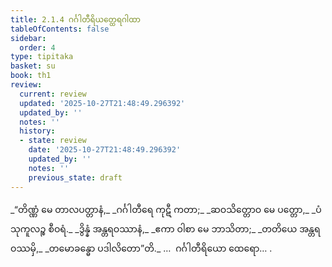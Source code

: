 ```yaml
---
title: 2.1.4 ဂင်္ဂါတီရိယတ္ထေရဂါထာ
tableOfContents: false
sidebar:
  order: 4
type: tipitaka
basket: su
book: th1
review:
  current: review
  updated: '2025-10-27T21:48:49.296392'
  updated_by: ''
  notes: ''
  history:
  - state: review
    date: '2025-10-27T21:48:49.296392'
    updated_by: ''
    notes: ''
    previous_state: draft
---
```



<ReviewStatus review={frontmatter.review} showDetails={true} />

<HypothesisAnnotation frontmatter={frontmatter} />

<DynamicBreadcrumb />

<Division number="127" book="th1" e="ch" v="19" p="248">

<Paragraph number="283" type="verses" book="th1">
_“တိဏ္ဏံ မေ တာလပတ္တာနံ,_  
_ဂင်္ဂါတီရေ ကုဋီ ကတာ;_  
_ဆဝသိတ္တောဝ မေ ပတ္တော,_  
_ပံသုကူလဉ္စ စီဝရံ._  

</Paragraph>

</Division>
<Division number="128" book="th1" e="ch" v="19" p="248">

<Paragraph number="284" type="verses" book="th1">
_ဒွိန္နံ အန္တရဝဿာနံ,_  
_ဧကာ ဝါစာ မေ ဘာသိတာ;_  
_တတိယေ အန္တရဝဿမှိ,_  
_တမောခန္ဓော ပဒါလိတော”တိ._  


</Paragraph>
</Division>

<Paragraph number="285" type="center" book="th1">
…  ဂင်္ဂါတီရိယော ထေရော… .
</Paragraph>
